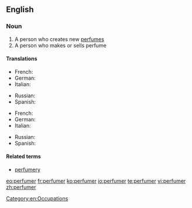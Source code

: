 ==English==

===Noun===
{{en-noun}}

# A person who creates new [[perfume]]s
# A person who makes or sells perfume

====Translations====
{{trans-top|a person who creates new perfumes}}
* French: {{t+|fr|parfumeur|m}}
* German: {{t|de|Parfümeur|m}}
* Italian: {{t-|it|profumiere|m}}
{{trans-mid}}
* Russian: {{t|ru|парфюмер|m|tr=parfjumér|sc=Cyrl}}
* Spanish: {{t|es|perfumista|m}}
{{trans-bottom}}

{{trans-top|a person who makes or sells perfume}}
* French: {{t+|fr|parfumeur|m}}
* German: {{t|de|Parfümeur|m}}
* Italian: {{t-|it|profumiere|m}}
{{trans-mid}}
* Russian: {{t|ru|парфюмер|m|tr=parfjumér|sc=Cyrl}}
* Spanish: {{t|es|perfumista|m}}
{{trans-bottom}}

====Related terms====
* [[perfumery]]

[[Category:en:Occupations]]

[[eo:perfumer]]
[[fr:perfumer]]
[[ko:perfumer]]
[[io:perfumer]]
[[te:perfumer]]
[[vi:perfumer]]
[[zh:perfumer]]